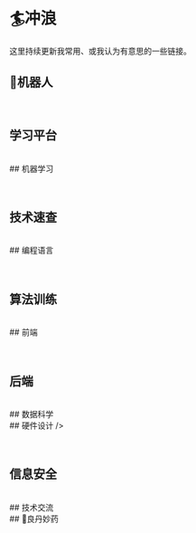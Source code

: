 
# 🏄冲浪

这里持续更新我常用、或我认为有意思的一些链接。

## 🤖机器人

<CardContainer>
  <Card 
    title="ROS wiki" 
    description="ROS官方文档" 
    href="https://wiki.ros.org"
    iconSrc="https://wiki.ros.org/custom/favicon.ico"
  />
  <Card 
    title="古月居" 
    description="ROS机器人知识分享社区" 
    href="https://guyuehome.com/"
  />
  <Card 
    title="Autolabor" 
    description="赵虚左老师的ROS教程" 
    href="http://www.autolabor.com.cn/book/ROSTutorials/"
    iconSrc="http://www.autolabor.com.cn/book/ROSTutorials/gitbook/images/favicon.ico"
  />
  <Card 
    title="Coppeliasim Tutorials" 
    description="V-REP官方教程" 
    href="https://manual.coppeliarobotics.com/"
    iconSrc="https://manual.coppeliarobotics.com/favicon.ico"
  />
  <Card
    title="Isaac Sim" 
    description="Nvidia机器人仿真模拟平台教程" 
    href="https://docs.omniverse.nvidia.com/isaacsim/latest/index.html"
    iconSrc="https://docs.omniverse.nvidia.com/isaacsim/latest/_static/favicon.png"
  />
  
  <Card
    title="Robot Forum" 
    description="机器人技术论坛" 
    href="https://www.robot-forum.com"
    iconSrc="https://www.robot-forum.com/images/style-3/apple-touch-icon.png"
  />
  <Card
    title="Mujoco" 
    description="General purpose physics engine" 
    href="https://colab.research.google.com/github/google-deepmind/mujoco/blob/main/python/tutorial.ipynb"
    iconSrc="https://mujoco.readthedocs.io/en/stable/_static/favicons/favicon-192x192.png"
  />
  <Card
    title="Webots" 
    description="机器人仿真平台" 
    href="https://cyberbotics.com/doc/guide/index"
    iconSrc="https://cyberbotics.com/assets/images/webots.png"
  />
  
</CardContainer>

<br />

## 学习平台

<CardContainer>
  <Card 
    title="腾讯云开发者学习中心" 
    description="腾讯系技术架构学习中心" 
    href="https://cloud.tencent.com/developer/learning?tab=trainingCamp"
    iconSrc="https://cloud.tencent.com/favicon.ico"
  />
  <Card 
    title="阿里云开发者训练营" 
    description="阿里系技术架构学习中心" 
    href="https://edu.aliyun.com/trainingcamp/?spm=a2c4g.11186623.nav-v2-dropdown-menu-2.d_main_4_1.31f5e0f6P0H4rg&scm=20140722.M_9489653._.V_1"
    iconSrc="https://img.alicdn.com/tfs/TB1_ZXuNcfpK1RjSZFOXXa6nFXa-32-32.ico"
  />
  <Card 
    title="小鹅通" 
    description="知识付费平台" 
    href="https://www.xiaoe-tech.com/"
    iconSrc="	https://commonresource-1252524126.cdn.xiaoeknow.com/image/lhyaurs50zil.ico"
  />
  <Card 
    title="Mo & Datawhale" 
    description="知识付费平台" 
    href="https://www.xiaoe-tech.com/"
    iconSrc="	https://aiplusx.momodel.cn/favicon.ico"
  />
  <Card 
    title="掘金AI刷题" 
    description="掘金题库" 
    href="https://juejin.cn/problemset"
    iconSrc="https://lf-web-assets.juejin.cn/obj/juejin-web/xitu_juejin_web/static/favicons/apple-touch-icon.png"
  />
</CardContainer>

<br />
## 机器学习

<CardContainer>
  <Card 
    title="AI+X | DataWhale" 
    description="DataWhale飞书AI教程" 
    href="https://datawhaler.feishu.cn/"
    iconSrc="https://s1-imfile.feishucdn.com/static-resource/v1/v3_008l_55c22775-ea25-4bdf-bde4-1aea9e26ce1g~?image_size=72x72&cut_type=default-face&quality=&format=jpeg&sticker_format=.webp"
  />
  <Card 
    title="Kaggle" 
    description="非常著名的数据科学竞赛平台" 
    href="https://www.kaggle.com/"
    iconSrc="https://www.kaggle.com/favicon.ico"
  />
   <Card 
    title="pandas" 
    description="非常方便的数据操作软件包" 
    href="https://pandas.pydata.org/docs/"
    iconSrc="https://pandas.pydata.org/static/img/favicon.ico"
  />
  <Card
    title="TensorFlow" 
    description="开源机器学习库" 
    href="https://www.tensorflow.org/?hl=zh-cn"
    iconSrc="https://www.gstatic.com/devrel-devsite/prod/vc7080045e84cd2ce1faf7f7a3876037748d52d088e5100df2e949d051a784791/tensorflow/images/apple-touch-icon-180x180.png"  
  />
  <Card 
    title="sklearn" 
    description="机器学习工具箱" 
    href="https://scikit-learn.org/stable/user_guide.html"
    iconSrc="https://scikit-learn.org/stable/_static/favicon.ico"
  />
  <Card 
    title="阿里天池" 
    description="阿里的数据科学竞赛平台" 
    href="https://tianchi.aliyun.com/competition"
    iconSrc="https://img.alicdn.com/tfs/TB1_ZXuNcfpK1RjSZFOXXa6nFXa-32-32.ico"
  />
  <Card 
    title="CS229" 
    description="斯坦福的机器学习课程" 
    href="https://cs229.stanford.edu/"
    iconSrc="https://cs229.stanford.edu/static/seal-dark-red.png"
  />
  
  <Card
    title="PyTorch" 
    description="基于C++的Python机器学习库" 
    href="https://pytorch.org/tutorials/"
    iconSrc="https://pytorch.org/favicon.ico?" 
  />
  <Card
    title="LABS.GOOGLE" 
    description="谷歌提供的人工智能实验" 
    href="https://labs.google/"
    iconSrc="https://storage.googleapis.com/labs-web-prod/favicon-32x32.png" 
  />
  <Card
    title="Modelscope" 
    description="魔搭，机器学习社区" 
    href="https://www.modelscope.cn"
    iconSrc="https://g.alicdn.com/sail-web/maas/1.14.14/favicon/128.ico" 
  />
  <Card
    title="keras" 
    description="深度学习高级神经网络API" 
    href="https://keras.io/"
    iconSrc="https://keras.io/favicon.ico" 
  />
  <Card
    title="吴恩达ML" 
    description="吴恩达教授的机器学习课程" 
    href="https://www.coursera.org/specializations/deep-learning"
    iconSrc="https://d3njjcbhbojbot.cloudfront.net/web/images/favicons/favicon-v2-194x194.png" 
  />
  <Card 
    title="AAAMLP-CN" 
    description="abhishek thakur作品的中译版" 
    href="https://github.com/ytzfhqs/AAAMLP-CN"
    iconSrc="https://avatars.githubusercontent.com/u/88583602?v=4"
  />
</CardContainer>
<br />
## 技术速查

<CardContainer>
  <Card 
    title="Quick Reference" 
    description="各种技术速查" 
    href="https://quickref.me/"
    iconSrc="https://quickref.me/images/favicon.png?v=1"
  />
  <Card 
    title="MDN" 
    description="前端百科全书" 
    href="https://developer.mozilla.org/zh-CN/"
    iconSrc="https://developer.mozilla.org/apple-touch-icon.6803c6f0.png"
  />
  <Card
    title="GitHub Docs" 
    description="Github官方文档" 
    href="https://docs.github.com/en"
    iconSrc="https://docs.github.com/assets/cb-345/images/site/favicon.png"
  />
  <Card 
    title="W3Schools" 
    description="WEB开发教程" 
    href="https://www.w3schools.com/"
    iconSrc="https://www.w3schools.com/apple-touch-icon.png"
  />
  <Card 
    title="菜鸟教程" 
    description="老牌的快速入门中文站" 
    href="https://www.runoob.com/"
  />
   <Card 
    title="RoadMap" 
    description="轻松查漏补缺" 
    href="https://roadmap.sh/"
    iconSrc="https://roadmap.sh/manifest/apple-touch-icon.png"
  />
  <Card 
    title="廖雪峰官方网站" 
    description="质量较高的技术教程" 
    href="https://liaoxuefeng.com/"
    iconSrc="https://liaoxuefeng.com/static/logo.svg"
  />
</CardContainer>
<br />
## 编程语言

<CardContainer>
  <Card
    title="C" 
    description="笨办法学C" 
    href="https://wizardforcel.gitbooks.io/lcthw/content/preface.html"
  />
  <Card 
    title="C++" 
    description="C++官方文档" 
    href="https://zh.cppreference.com/w/"
    iconSrc="https://zh.cppreference.com/favicon.ico"
  />
  <Card 
    title="Python" 
    description="Python官方文档" 
    href="https://docs.python.org/zh-cn/3/"
    iconSrc="https://docs.python.org/zh-cn/3/_static/py.svg" 
  />
  <Card
    title="Rust" 
    description="Rust官方文档" 
    href="https://doc.rust-lang.org/book/"
    iconSrc="https://www.rust-lang.org/static/images/favicon.svg"
  />
  <Card
    title="Go" 
    description="Go官方文档" 
    href="https://go.dev/doc/"
    iconSrc="https://go.dev/images/favicon-gopher-plain.png"
  />

 <Card
    title="Java" 
    description="Java官方文档" 
    href="https://dev.java/learn/language-basics/"
    iconSrc="https://www.java.com/favicon.ico"
  />

  <Card
    title="Lua" 
    description="Lua官方文档" 
    href="https://www.lua.org/manual/5.4/"
    iconSrc="https://www.lua.org/favicon.ico"
  />
  

  <Card
    title="Ruby" 
    description="Ruby官方文档" 
    href="https://www.ruby-lang.org/zh_cn/documentation/"
    iconSrc="https://www.ruby-lang.org/favicon.ico"
  />
</CardContainer>

<br />

## 算法训练

<CardContainer>
  <Card
      title="Leetcode" 
      description="力扣，算法刷题站" 
      href="https://leetcode.cn/"
      iconSrc="https://leetcode.cn/favicon.ico"
  />
  <Card
      title="牛客" 
      description="求职刷题站" 
      href="https://www.nowcoder.com/"
      iconSrc="https://static.nowcoder.com/fe/file/images/nowpick/web/www-favicon.ico"
  />
    <Card
      title="洛谷" 
      description="ACM综合刷题站" 
      href="https://www.luogu.com.cn/"
      iconSrc="https://www.luogu.com.cn/favicon.ico"
  />
  <Card
      title="AcWing" 
      description="ACM教程和道场" 
      href="https://www.acwing.com/"
      iconSrc="https://cdn.acwing.com/static/web/img/favicon.ico"
  />
  <Card
      title="CodeForces" 
      description="偏思维题" 
      href="https://codeforces.com/"
      iconSrc="https://codeforces.com/codeforces.org/s/72141/android-icon-192x192.png"
  />
  <Card
      title="OI Wiki" 
      description="OI百科" 
      href="https://oi-wiki.org/"
      iconSrc="https://oi-wiki.org/favicon.ico"
  />
  
</CardContainer>
<br />
## 前端

<CardContainer>
  <Card 
    title="Next.js" 
    description="基于React的全端框架，同时支持SSR和SSG" 
    href="https://nextjs.org/docs"
    iconSrc="	https://nextjs.org/favicon.ico"
  />
  <Card 
    title="Figma新手教程" 
    description="Figma 新手系列教学" 
    href="https://smao.craft.me/dbj8QJkuZ5ruTB"
  />
  <Card 
    title="Docusaurus" 
    description="静态文档页面生成框架" 
    href="https://docusaurus.io/docs"
    iconSrc="	https://docusaurus.io/img/docusaurus.svg"
  />
  <Card
    title="MDX" 
    description="基于MD的可自定义样式的格式" 
    href="https://mdxjs.com/docs/"
    iconSrc="https://mdxjs.com/icon.svg"
  />
  <Card
    title="Vue.js" 
    description="用于构建用户界面的JS框架" 
    href="https://cn.vuejs.org/guide/introduction.html"
    iconSrc="https://cn.vuejs.org/logo.svg"
  />
  <Card
    title="React" 
    description="基于JS的前端UI工具库" 
    href="https://react.dev/learn"
    iconSrc="https://react.dev/apple-touch-icon.png"
  />

  <Card
    title="Uni-app" 
    description="基于Vue.js的前端泛用框架" 
    href="https://docs.taro.zone/docs/"
    iconSrc="	https://qiniu-web-assets.dcloud.net.cn/unidoc/zh/icon.png?v=1556263038788"
  />

  <Card
    title="Taro" 
    description="开放式跨端跨框架解决方案" 
    href="https://docs.taro.zone/docs/"
    iconSrc="	https://docs.taro.zone/img/taro-logo_180.png"
  />

  <Card
    title="Tailwind CSS" 
    description="无需CSS文件，集成到HTML" 
    href="https://tailwindcss.com/"
    iconSrc="https://tailwindcss.com/favicons/apple-touch-icon.png?v=3"
  />
 
  <Card
    title="LambdaTest" 
    description="基于云的跨浏览器测试平台" 
    href="https://www.lambdatest.com/pricing"
    iconSrc="https://www.lambdatest.com/favicon.ico"
  />
  </CardContainer>
<br />
## 后端

<CardContainer>
  <Card
      title="Prisma" 
      description="Prisma官方文档" 
      href="https://www.prisma.io/docs/orm"
      iconSrc="https://www.prisma.io/docs/img/favicon.png"
  />
  <Card
    title="Spring Boot" 
    description="快速构建Spring应用" 
    href="https://spring.io/quickstart"
    iconSrc="https://spring.io/icons/icon-512x512.png?v=96334d577af708644f6f0495dd1c7bc8"
  />
  <Card
    title="Django" 
    description="易于构建复杂网站应用" 
    href="https://www.djangoproject.com/"
    iconSrc="https://static.djangoproject.com/img/icon-touch.e4872c4da341.png"
  />
  <Card
    title="Docker" 
    description="快速建立容器平台" 
    href="https://www.docker.com/"
    iconSrc="https://www.docker.com/wp-content/uploads/2024/02/cropped-docker-logo-favicon-192x192.png"
  />
  <Card
    title="Kubernetes" 
    description="容器自动化管理、编排" 
    href="https://kubernetes.io/"
    iconSrc="https://kubernetes.io/icons/icon-128x128.png"
  />
  <Card
    title="TinyC" 
    description="自己动手写编译器TinyC" 
    href="https://pandolia.net/tinyc/"
    iconSrc="https://pandolia.net/favicon.ico"
  />
  <Card
    title="Redis" 
    description="NoSQL数据库" 
    href="https://redis.io/"
    iconSrc="https://redis.io/docs/latest/images/favicons/favicon-196x196.png"
  />
</CardContainer>

<br />
## 数据科学

<CardContainer>
<Card
    title="Hadoop" 
    description="分布式系统基础架构" 
    href="https://hadoop.apache.org/docs/stable/hadoop-project-dist/hadoop-common/SingleCluster.html"
    iconSrc="https://hadoop.apache.org/elephant.png"
  />
</CardContainer>
<br />
## 硬件设计

<CardContainer>
<Card 
    title="梁山派" 
    description="立创梁山派开发板入门教程" 
    href="https://lceda001.feishu.cn/wiki/Yl6mwgNQiiwolrkqBbscxk45nFb"
    iconSrc="https://lf-scm-cn.feishucdn.com/ccm/pc/web/resource/bear/feishu.ico"  
/>
<Card 
    title="HDLBits" 
    description="Verilog道场" 
    href="https://hdlbits.01xz.net/wiki/Main_Page"
    iconSrc="https://hdlbits.01xz.net/images/logo270.png"  
/>
<Card
    title="USTC" 
    description="中科大Verilog平台" 
    href="https://verilogoj.ustc.edu.cn/oj/"
    iconSrc="https://verilogoj.ustc.edu.cn/oj/favicon.ico"  
/>
<Card
    title="HMC数电" 
    description="数字电路与计算机体系结构" 
    href="https://pages.hmc.edu/harris/ddca/ddcarv.html"
/>
<Card
    title="南京大学PA" 
    description="南大计算机系统基础课程实验" 
    href="https://ysyx.oscc.cc/docs/ics-pa/"
    iconSrc="https://ysyx.oscc.cc/docs/res/favicon.ico"  
/>
<Card
    title="iEDA" 
    description="国内开源EDA平台" 
    href="https://ysyx.oscc.cc/docs/ics-pa/"
    iconSrc="https://ieda.oscc.cc/res/images/logo/ieda_logo_b.png"  
/>
<Card
    title="立创开发板" 
    description="立创官方开发板文档" 
    href="https://wiki.lckfb.com/zh-hans/"
    iconSrc="https://wiki.lckfb.com/favicon.ico" 
/>
<Card
    title="立创开源硬件平台" 
    description="有趣的电子手作" 
    href="https://oshwhub.com/"
    iconSrc="https://oshwhub.com/favicon.ico" 
/>
<Card
    title="HACKADAY.IO" 
    description="国外开源硬件成果分享" 
    href="https://hackaday.io/projects"
    iconSrc="https://hackaday.io/favicon.ico" 
/>
<Card
    title="正点原子" 
    description="正点原子开发板文档" 
    href="http://www.openedv.com/docs/index.html"
    iconSrc="http://www.openedv.com/favicon.ico" 
/>
<Card
    title="Linux C" 
    description="Linux C编程一站式学习" 
    href="http://akaedu.github.io/book/"
    
/>


</CardContainer>


<br />

## 信息安全

<CardContainer>
  <Card
      title="攻防世界" 
      description="CTF题站" 
      href="https://adworld.xctf.org.cn/home/index"
  />
  <Card
      title="看雪" 
      description="CTF靶场" 
      href="https://ctf.kanxue.com/"
      iconSrc="https://ctf.kanxue.com/view/img/favicon.ico"
  />
    <Card
      title="Hello CTF" 
      description="CTF快速入门书" 
      href="https://hello-ctf.com/"
      iconSrc="https://hello-ctf.com/assets/images/favicon.png"
  />
  <Card
      title="CryptoHack" 
      description="有趣免费的现代密码学学习站" 
      href="https://cryptohack.org/"
      iconSrc="https://cryptohack.org/static/favicon/android-icon-192x192.png"
  />
  <Card
      title="图寻" 
      description="地安也是安" 
      href="https://tuxun.fun/"
      iconSrc="https://b68res.daai.fun/tuxun/favicon.ico"
  />
  <Card
      title="CTF Wiki" 
      description="CTF百科" 
      href="https://ctf-wiki.org/"
      iconSrc="https://ctf-wiki.org/"
  />
</CardContainer>


<br />
## 技术交流

<CardContainer>
<Card
      title="StackOverflow" 
      description="全球最大的技术问答网站" 
      href="https://stackoverflow.com/"
      iconSrc="https://cdn.sstatic.net/Sites/stackoverflow/Img/apple-touch-icon.png?v=c78bd457575a"
  />
  <Card
      title="稀土掘金" 
      description="优质文章集合社区" 
      href="https://juejin.cn/"
      iconSrc="https://lf-web-assets.juejin.cn/obj/juejin-web/xitu_juejin_web/static/favicons/apple-touch-icon.png"
  />
  <Card
      title="博客园" 
      description="园子加油" 
      href="https://www.cnblogs.com/"
      iconSrc="https://assets.cnblogs.com/favicon_v3_2.ico"
  />
  <Card 
    title="思否" 
    description="清新简洁的博客社区" 
    href="https://segmentfault.com/"
    iconSrc="	https://static.segmentfault.com/main_site_next/5720b719/favicon.ico"
  />
</CardContainer>

<br />
## 💊良丹妙药
<CardContainer>
  <Card 
    title="CS缺失的一课" 
    description="The Missing Semester of Your CS Education 中文版" 
    href="https://missing-semester-cn.github.io/"
    iconSrc="https://missing-semester-cn.github.io/favicon-32x32.png" 
  />
</CardContainer>

